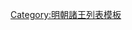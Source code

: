 {{ming|title=明朝岐國諸王|ed=岐國|head=[[成化]]二十三年（[[1487年]]）封。[[弘治 (明朝)|弘治]]八年（[[1495年]]）。就藩[[德安府]]|
{{ming/title}}
{{ming/list|岐惠王|[[朱祐棆]]|朱見深、庶五子|[[1487年]]—[[1501年]]|[[成化]]二十三年封。[[弘治 (明朝)|弘治]]八年就藩德安府。十四年薨。無子，封除。}}
}}<noinclude>
[[Category:明朝諸王列表模板]]
</noinclude>